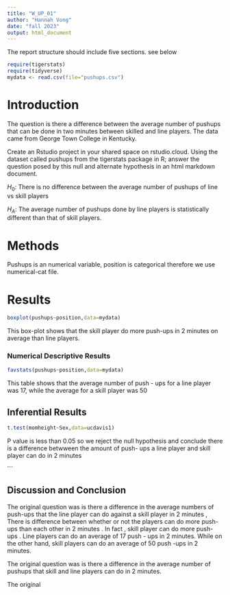 ```yaml
---
title: "W_UP_01"
author: "Hannah Vong"
date: "fall 2023"
output: html_document
---
```




The report structure should include five sections.  see below



```r
require(tigerstats)
require(tidyverse)
mydata <- read.csv(file="pushups.csv")
```

# Introduction

<!--In this section you explain what you are trying to show. Where did the data come from? What is the research or other question you are trying to answer?!-->

The question is there a difference between the average number of pushups that can be done in two minutes between skilled and line players.
The data came from George Town College in Kentucky.


Create an Rstudio project in your shared space on rstudio.cloud.  Using the dataset called pushups from the tigerstats package in R; answer the question posed by this null and alternate hypothesis in an html markdown document.

$H_0$: There is no difference between the average number of pushups of line vs skill players

$H_A$: The average number of pushups done by line players is statistically different than that of skill players.

# Methods

<!--Decide on your methods: use "variable analysis" or other appropriate descriptors. Make sure to choose at least one graphical method and at least one numerical method.!-->

Pushups is an numerical variable, position is categorical therefore we use numerical-cat file.

# Results

```r
boxplot(pushups~position,data=mydata)
```
<!--Divide this section into two sub-sections: One for your descriptive results and one for your inferential results.!-->
This box-plot shows that the skill player do more push-ups in 2 minutes on average than line players.

### Numerical Descriptive Results

```r
favstats(pushups~position,data=mydata)
```
This table shows that the average number of push - ups for a line player was 17, while the average for a skill player was 50 

## Inferential Results

```r
t.test(momheight~Sex,data=ucdavis1)
```

P value is less than 0.05 so we reject the null hypothesis and conclude there is a difference betwween the amount of push- ups  a line player and skill player can do in 2 minutes



```
  
  
<!--Numerical results go here. Use the numerical results to describe the patterns if any that exist in the data as focused toward the research question!-->


<!--State hypothesis clearly. Make sure your discussion of the inferential test covers all the aspects that the test output produces, such as test statistic, p-value etc. Make a decision about the null hypothesis, explain the assumptions on which the selected test/procedure was based, and why the chosen procedure satisfys the assumptions and is appropriate to answer the research question!-->


## Discussion and Conclusion
The original question  was is there a difference in the average numbers of push-ups  that the line player can do against a skill player in 2 minutes , There is difference between whether or not the players can do more push-ups than each other in 2 minutes . In fact , skill player can do more push-ups . Line players can do an average of 17 push - ups in 2 minutes. While on the other hand, skill players can do an average of 50 push -ups in 2 minutes.

<!--Discussion and conclusion here. If you found a relationship be sure to consider whether the relationship occurs because one of the variavbles causes the other, or whether they perhasps are related for some other reason. Watch the chapter 6 videos from the GeorgeTown videos collection.!-->
The original question was is there a difference in the average number of pushups that skill and line players can do in 2 minutes.

The original


